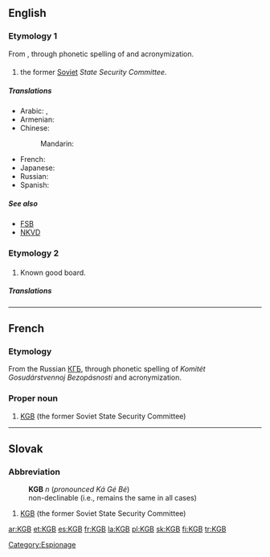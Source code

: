 ==English==
{{wikipedia}}

===Etymology 1===
From {{etyl|ru|en}} {{term|КГБ|lang=ru}}, through phonetic spelling of {{term|Комитет государственной безопасности|lang=ru|tr=Komitét gosudárstvennoj bezopásnosti||State Security Committee}} and acronymization.

===={{initialism}}====
{{en-proper noun}}

# the former [[Soviet]] ''State Security Committee''.

=====Translations=====
{{trans-top|Soviet KGB}}
* Arabic: {{t|ar|كي جي بي|m|tr=key jii bii}}, {{t|ar|كاي جي بي|m|tr=kay jii bii}}
* Armenian: {{t-|hy|ՊԱԿ|tr=PAK}}
* Chinese:
*: Mandarin: {{t|cmn|克格勃|tr=kègébó|sc=Hani}}
{{trans-mid}}
* French: {{t-|fr|KGB|m}}
* Japanese: {{t|ja|ケイジービー|tr=kei-jī-bī}}
* Russian: {{t+|ru|КГБ|m|tr=ka-ge-bé}}
* Spanish: {{t+|es|KGB|m}}
{{trans-bottom}}

=====See also=====
* [[FSB]]
* [[NKVD]]

[[Category:Espionage]]

===Etymology 2===

===={{initialism}}====
{{en-noun}}

# {{electronics}} Known good board.

=====Translations=====
{{trans-top|Known Good Board}}
{{trans-mid}}
{{trans-bottom}}

----

==French==

===Etymology===
From the Russian [[КГБ]], through phonetic spelling of ''Komitét Gosudárstvennoj Bezopásnosti'' and acronymization.

===Proper noun===
{{infl|fr|proper noun|m}}

# [[#English|KGB]] (the former Soviet State Security Committee)

----

==Slovak==

===Abbreviation===
: '''KGB''' ''n'' (''pronounced Ká Gé Bé'')
: non-declinable (i.e., remains the same in all cases)

# [[KGB]] (the former Soviet State Security Committee)

[[ar:KGB]]
[[et:KGB]]
[[es:KGB]]
[[fr:KGB]]
[[la:KGB]]
[[pl:KGB]]
[[sk:KGB]]
[[fi:KGB]]
[[tr:KGB]]